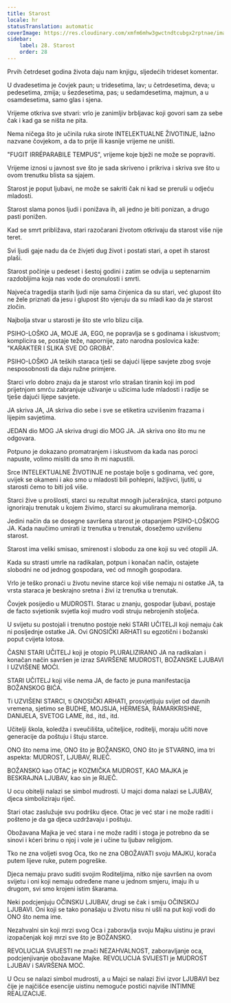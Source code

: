 ```yaml
---
title: Starost
locale: hr
statusTranslation: automatic
coverImage: https://res.cloudinary.com/xmfm6mhw3gwctndtcubgx2rptnae/image/upload/v1740337243/small_cover_educacion_fundamental_a051170f1c.webp
sidebar:
    label: 28. Starost
    order: 28
---
```

Prvih četrdeset godina života daju nam knjigu, sljedećih trideset komentar.

U dvadesetima je čovjek paun; u tridesetima, lav; u četrdesetima, deva; u pedesetima, zmija; u šezdesetima, pas; u sedamdesetima, majmun, a u osamdesetima, samo glas i sjena.

Vrijeme otkriva sve stvari: vrlo je zanimljiv brbljavac koji govori sam za sebe čak i kad ga se ništa ne pita.

Nema ničega što je učinila ruka sirote INTELEKTUALNE ŽIVOTINJE, lažno nazvane čovjekom, a da to prije ili kasnije vrijeme ne uništi.

"FUGIT IRRÉPARABILE TEMPUS", vrijeme koje bježi ne može se popraviti.

Vrijeme iznosi u javnost sve što je sada skriveno i prikriva i skriva sve što u ovom trenutku blista sa sjajem.

Starost je poput ljubavi, ne može se sakriti čak ni kad se preruši u odjeću mladosti.

Starost slama ponos ljudi i ponižava ih, ali jedno je biti ponizan, a drugo pasti ponižen.

Kad se smrt približava, stari razočarani životom otkrivaju da starost više nije teret.

Svi ljudi gaje nadu da će živjeti dug život i postati stari, a opet ih starost plaši.

Starost počinje u pedeset i šestoj godini i zatim se odvija u septenarnim razdobljima koja nas vode do oronulosti i smrti.

Najveća tragedija starih ljudi nije sama činjenica da su stari, već glupost što ne žele priznati da jesu i glupost što vjeruju da su mladi kao da je starost zločin.

Najbolja stvar u starosti je što ste vrlo blizu cilja.

PSIHO-LOŠKO JA, MOJE JA, EGO, ne popravlja se s godinama i iskustvom; komplicira se, postaje teže, napornije, zato narodna poslovica kaže: "KARAKTER I SLIKA SVE DO GROBA".

PSIHO-LOŠKO JA teških staraca tješi se dajući lijepe savjete zbog svoje nesposobnosti da daju ružne primjere.

Starci vrlo dobro znaju da je starost vrlo strašan tiranin koji im pod prijetnjom smrću zabranjuje uživanje u užicima lude mladosti i radije se tješe dajući lijepe savjete.

JA skriva JA, JA skriva dio sebe i sve se etiketira uzvišenim frazama i lijepim savjetima.

JEDAN dio MOG JA skriva drugi dio MOG JA. JA skriva ono što mu ne odgovara.

Potpuno je dokazano promatranjem i iskustvom da kada nas poroci napuste, volimo misliti da smo ih mi napustili.

Srce INTELEKTUALNE ŽIVOTINJE ne postaje bolje s godinama, već gore, uvijek se okameni i ako smo u mladosti bili pohlepni, lažljivci, ljutiti, u starosti ćemo to biti još više.

Starci žive u prošlosti, starci su rezultat mnogih jučerašnjica, starci potpuno ignoriraju trenutak u kojem živimo, starci su akumulirana memorija.

Jedini način da se dosegne savršena starost je otapanjem PSIHO-LOŠKOG JA. Kada naučimo umirati iz trenutka u trenutak, dosežemo uzvišenu starost.

Starost ima veliki smisao, smirenost i slobodu za one koji su već otopili JA.

Kada su strasti umrle na radikalan, potpun i konačan način, ostajete slobodni ne od jednog gospodara, već od mnogih gospodara.

Vrlo je teško pronaći u životu nevine starce koji više nemaju ni ostatke JA, ta vrsta staraca je beskrajno sretna i živi iz trenutka u trenutak.

Čovjek posijedio u MUDROSTI. Starac u znanju, gospodar ljubavi, postaje de facto svjetionik svjetla koji mudro vodi struju nebrojenih stoljeća.

U svijetu su postojali i trenutno postoje neki STARI UČITELJI koji nemaju čak ni posljednje ostatke JA. Ovi GNOSIČKI ARHATI su egzotični i božanski poput cvijeta lotosa.

ČASNI STARI UČITELJ koji je otopio PLURALIZIRANO JA na radikalan i konačan način savršen je izraz SAVRŠENE MUDROSTI, BOŽANSKE LJUBAVI I UZVIŠENE MOĆI.

STARI UČITELJ koji više nema JA, de facto je puna manifestacija BOŽANSKOG BIĆA.

Ti UZVIŠENI STARCI, ti GNOSIČKI ARHATI, prosvjetljuju svijet od davnih vremena, sjetimo se BUDHE, MOJSIJA, HERMESA, RAMARKRISHNE, DANIJELA, SVETOG LAME, itd., itd., itd.

Učitelji škola, koledža i sveučilišta, učiteljice, roditelji, moraju učiti nove generacije da poštuju i štuju starce.

ONO što nema ime, ONO što je BOŽANSKO, ONO što je STVARNO, ima tri aspekta: MUDROST, LJUBAV, RIJEČ.

BOŽANSKO kao OTAC je KOZMIČKA MUDROST, KAO MAJKA je BESKRAJNA LJUBAV, kao sin je RIJEČ.

U ocu obitelji nalazi se simbol mudrosti. U majci doma nalazi se LJUBAV, djeca simboliziraju riječ.

Stari otac zaslužuje svu podršku djece. Otac je već star i ne može raditi i pošteno je da ga djeca uzdržavaju i poštuju.

Obožavana Majka je već stara i ne može raditi i stoga je potrebno da se sinovi i kćeri brinu o njoj i vole je i učine tu ljubav religijom.

Tko ne zna voljeti svog Oca, tko ne zna OBOŽAVATI svoju MAJKU, korača putem lijeve ruke, putem pogreške.

Djeca nemaju pravo suditi svojim Roditeljima, nitko nije savršen na ovom svijetu i oni koji nemaju određene mane u jednom smjeru, imaju ih u drugom, svi smo krojeni istim škarama.

Neki podcjenjuju OČINSKU LJUBAV, drugi se čak i smiju OČINSKOJ LJUBAVI. Oni koji se tako ponašaju u životu nisu ni ušli na put koji vodi do ONO što nema ime.

Nezahvalni sin koji mrzi svog Oca i zaboravlja svoju Majku uistinu je pravi izopačenjak koji mrzi sve što je BOŽANSKO.

REVOLUCIJA SVIJESTI ne znači NEZAHVALNOST, zaboravljanje oca, podcjenjivanje obožavane Majke. REVOLUCIJA SVIJESTI je MUDROST LJUBAV i SAVRŠENA MOĆ.

U Ocu se nalazi simbol mudrosti, a u Majci se nalazi živi izvor LJUBAVI bez čije je najčišće esencije uistinu nemoguće postići najviše INTIMNE REALIZACIJE.

